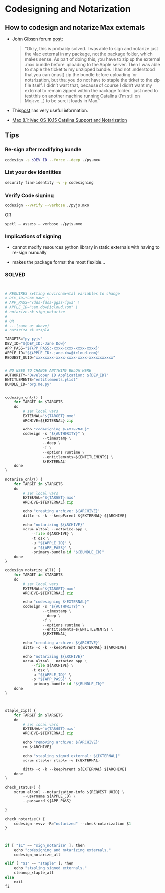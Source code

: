 # Codesigning and Notarization


## How to codesign and notarize Max externals

- John Gibson forum [post](https://cycling74.com/forums/osx-mxo-notarization-headache): 

	> "Okay, this is probably solved. I was able to sign and notarize just the Mac external in my package, not the package folder, which makes sense. As part of doing this, you have to zip up the external .mxo bundle before uploading to the Apple server. Then I was able to staple the ticket to my unzipped bundle.
	I had not understood that you can (must) zip the bundle before uploading for notarization, but that you do not have to staple the ticket to the zip file itself. I didn't want that, because of course I didn't want my external to remain zipped within the package folder.
	I just need to test this on another machine running Catalina (I'm still on Mojave...) to be sure it loads in Max."

- This[post](https://cycling74.com/forums/apple-notarizing-for-mojave-10-14-and-beyond) has very useful information.


- [Max 8.1: Mac OS 10.15 Catalina Support and Notarization](https://cycling74.com/articles/max-8-1-mac-os-10-15-catalina-support-and-notarization/)



## Tips

### Re-sign after modifying bundle

```bash
codesign -s $DEV_ID --force --deep ./py.mxo
```

### List your dev identities

```bash
security find-identity -v -p codesigning
```

### Verify Code signing

```bash
codesign --verify --verbose ./pyjs.mxo
```

OR

```bash
spctl — assess — verbose ./pyjs.mxo
```

### Implications of signing

- cannot modify resources python library in static externals with having to re-sign manually

- makes the package format the most flexible...


### SOLVED


```python


# REQUIRES setting environmental variables to change
# DEV_ID="Sam Dow" \
# APP_PASS="cdds-fdsa-ggas-fgwa" \
# APPLE_ID="sam.dow@icloud.com" \
# notarize.sh sign_notarize
#
# OR
# ...(same as above)
# notarize.sh staple

TARGETS="py pyjs"
DEV_ID="${DEV_ID:-Jane Dow}"
APP_PASS="${APP_PASS:-xxxx-xxxx-xxxx-xxxx}"
APPLE_ID="${APPLE_ID:-jane.dow@icloud.com}"
REQUEST_UUID="xxxxxxxx-xxxx-xxxx-xxxx-xxxxxxxxxxx"


# NO NEED TO CHANGE ANYTHING BELOW HERE
AUTHORITY="Developer ID Application: ${DEV_ID}"
ENTITLEMENTS="entitlements.plist"
BUNDLE_ID="org.me.py"


codesign_only() {
	for TARGET in $TARGETS
	do
		# set local vars
		EXTERNAL="${TARGET}.mxo"
		ARCHIVE=${EXTERNAL}.zip

		echo "codesigning ${EXTERNAL}"
		codesign -s "${AUTHORITY}" \
				 --timestamp \
				 --deep \
				 -f \
				 --options runtime \
				 --entitlements=${ENTITLEMENTS} \
				 ${EXTERNAL}
	done
}

notarize_only() {
	for TARGET in $TARGETS
	do
		# set local vars
		EXTERNAL="${TARGET}.mxo"
		ARCHIVE=${EXTERNAL}.zip

		echo "creating archive: ${ARCHIVE}"
		ditto -c -k --keepParent ${EXTERNAL} ${ARCHIVE}

		echo "notarizing ${ARCHIVE}"
		xcrun altool --notarize-app \
			--file ${ARCHIVE} \
			-t osx \
			-u "${APPLE_ID}" \
			-p "${APP_PASS}" \
			-primary-bundle-id "${BUNDLE_ID}"
	done
}

codesign_notarize_all() {
	for TARGET in $TARGETS
	do
		# set local vars
		EXTERNAL="${TARGET}.mxo"
		ARCHIVE=${EXTERNAL}.zip

		echo "codesigning ${EXTERNAL}"
		codesign -s "${AUTHORITY}" \
				 --timestamp \
				 --deep \
				 -f \
				 --options runtime \
				 --entitlements=${ENTITLEMENTS} \
				 ${EXTERNAL}

		echo "creating archive: ${ARCHIVE}"
		ditto -c -k --keepParent ${EXTERNAL} ${ARCHIVE}

		echo "notarizing ${ARCHIVE}"
		xcrun altool --notarize-app \
			--file ${ARCHIVE} \
			-t osx \
			-u "${APPLE_ID}" \
			-p "${APP_PASS}" \
			-primary-bundle-id "${BUNDLE_ID}"
	done
}



staple_zip() {
	for TARGET in $TARGETS
	do
		# set local vars
		EXTERNAL="${TARGET}.mxo"
		ARCHIVE=${EXTERNAL}.zip

		echo "removing archive: ${ARCHIVE}"
		rm ${ARCHIVE}

		echo "stapling signed external: ${EXTERNAL}"
		xcrun stapler staple -v ${EXTERNAL}

		ditto -c -k --keepParent ${EXTERNAL} ${ARCHIVE}
	done
}

check_status() {
	xcrun altool --notarization-info ${REQUEST_UUID} \
		--username ${APPLE_ID} \
		--password ${APP_PASS}

}

check_notarize() {
    codesign -vvvv -R="notarized" --check-notarization $1
}



if [ "$1" == "sign_notarize" ]; then
	echo "codesigning and notarizing externals."
	codesign_notarize_all

elif [ "$1" == "staple" ]; then
	echo "stapling signed externals."
	cleanup_staple_all
else
	exit
fi
```